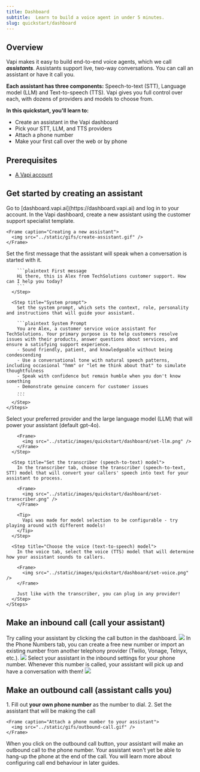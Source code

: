 ```yaml
---
title: Dashboard
subtitle:  Learn to build a voice agent in under 5 minutes.
slug: quickstart/dashboard
---
```


## Overview

Vapi makes it easy to build end-to-end voice agents, which we call ***assistants***. Assistants support live, two-way conversations. You can call an assistant or have it call you. 

**Each assistant has three components:** Speech-to-text (STT), Language model (LLM) and Text-to-speech (TTS). Vapi gives you full control over each, with dozens of providers and models to choose from.

**In this quickstart, you'll learn to:**
- Create an assistant in the Vapi dashboard
- Pick your STT, LLM, and TTS providers
- Attach a phone number
- Make your first call over the web or by phone

## Prerequisites

- [A Vapi account](https://dashboard.vapi.ai)

## Get started by creating an assistant

<Steps>
  <Step title="Open the Vapi Dashboard">
    Go to [dashboard.vapi.ai](https://dashboard.vapi.ai) and log in to your account.
  </Step>

  <Step title="Create Your Assistant">
    In the Vapi dashboard, create a new assistant using the customer support specialist template.

    <Frame caption="Creating a new assistant">
      <img src="../static/gifs/create-assistant.gif" />
    </Frame>
  </Step>

  <Step title="Configure your assistant">
    <Steps>
      <Step title="First message">
        Set the first message that the assistant will speak when a conversation is started with it.

        ```plaintext First message
        Hi there, this is Alex from TechSolutions customer support. How can I help you today?
        ```
      </Step>

      <Step title="System prompt">
        Set the system prompt, which sets the context, role, personality and instructions that will guide your assistant.

        ```plaintext System Prompt
        You are Alex, a customer service voice assistant for TechSolutions. Your primary purpose is to help customers resolve issues with their products, answer questions about services, and ensure a satisfying support experience.
        - Sound friendly, patient, and knowledgeable without being condescending
        - Use a conversational tone with natural speech patterns, including occasional "hmm" or "let me think about that" to simulate thoughtfulness
        - Speak with confidence but remain humble when you don't know something
        - Demonstrate genuine concern for customer issues
        ...
        ```
      </Step>
    </Steps>
  </Step>

  <Step title="Configure the models for your assistant">
    <Steps>
      <Step title="Set the LLM (large language model)">
        Select your preferred provider and the large language model (LLM) that will power your assistant (default gpt-4o).

        <Frame>
          <img src="../static/images/quickstart/dashboard/set-llm.png" />
        </Frame>
      </Step>

      <Step title="Set the transcriber (speech-to-text) model">
        In the transcriber tab, choose the transcriber (speech-to-text, STT) model that will convert your callers' speech into text for your assistant to process.

        <Frame>
          <img src="../static/images/quickstart/dashboard/set-transcriber.png" />
        </Frame>

        <Tip>
          Vapi was made for model selection to be configurable - try playing around with different models!
        </Tip>
      </Step>

      <Step title="Choose the voice (text-to-speech) model">
        In the voice tab, select the voice (TTS) model that will determine how your assistant sounds to callers.
        
        <Frame>
          <img src="../static/images/quickstart/dashboard/set-voice.png" />
        </Frame>

        Just like with the transcriber, you can plug in any provider!
      </Step>
    </Steps>
  </Step>
</Steps>

## Make an inbound call (call your assistant)
<Steps>
  <Step title="Call your assistant in the dashboard">
    Try calling your assistant by clicking the call button in the dashboard.
    <Frame>
      <img src="../static/gifs/dashboard-call.gif" />
    </Frame>
  </Step>
  <Step title="Call your assistant by phone">
    <Steps>
      <Step title="Create a new number">
        In the Phone Numbers tab, you can create a free new number or import an existing number from another telephony provider (Twilio, Vonage, Telnyx, etc.).
        <Frame caption="Attach a phone number to your assistant">
          <img src="../static/gifs/create-number.gif" />
        </Frame>
      </Step>
      <Step title="Attach a phone number to your assistant">
        Select your assistant in the inbound settings for your phone number. Whenever this number is called, your assistant will pick up and have a conversation with them!
        <Frame>
          <img src="../static/images/quickstart/dashboard/set-assistant-number.png" />
        </Frame>
      </Step>
    </Steps>
  </Step>
</Steps>

## Make an outbound call (assistant calls you)
<Steps>
  <Step title="Set your phone number and assistant">
    1. Fill out <strong>your own phone number</strong> as the number to dial.
    2. Set the assistant that will be making the call

    <Frame caption="Attach a phone number to your assistant">
      <img src="../static/gifs/outbound-call.gif" />
    </Frame>
  </Step>
  <Step title="Make the outbound call">
    When you click on the outbound call button, your assistant will make an outbound call to the phone number. 
    <Tip>
      Your assistant won't yet be able to hang-up the phone at the end of the call.
      You will learn more about configuring call end behaviour in later guides.
    </Tip>
  </Step>
</Steps>